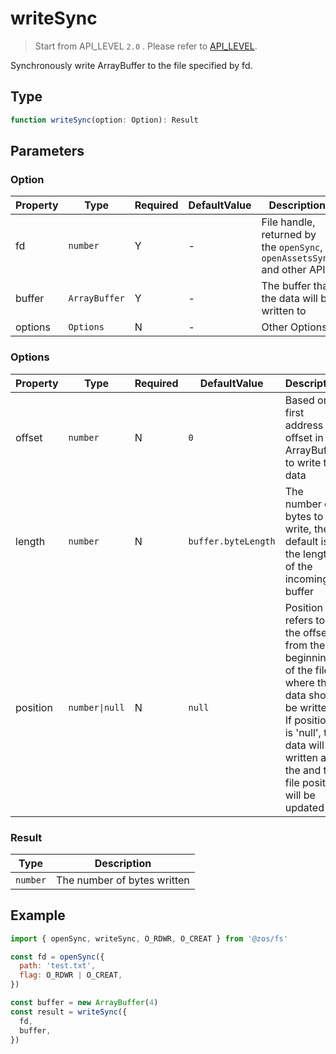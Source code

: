 # writeSync

> Start from API_LEVEL `2.0` . Please refer to [API_LEVEL](../../../../guides/framework/device/compatibility.md).

Synchronously write ArrayBuffer to the file specified by fd.

## Type

```ts
function writeSync(option: Option): Result
```

## Parameters

### Option

| Property | Type                     | Required | DefaultValue | Description                                                              | API_LEVEL |
| -------- | ------------------------ | -------- | ------------ | ------------------------------------------------------------------------ | --------- |
| fd       | <code>number</code>      | Y        | -            | File handle, returned by the `openSync`, `openAssetsSync` and other APIs | 2.0       |
| buffer   | <code>ArrayBuffer</code> | Y        | -            | The buffer that the data will be written to                              | 2.0       |
| options  | <code>Options</code>     | N        | -            | Other Options                                                            | 2.0       |

### Options

| Property | Type                          | Required | DefaultValue                   | Description                                                                                                                                                                                  | API_LEVEL |
| -------- | ----------------------------- | -------- | ------------------------------ | -------------------------------------------------------------------------------------------------------------------------------------------------------------------------------------------- | --------- |
| offset   | <code>number</code>           | N        | <code>0</code>                 | Based on first address offset in ArrayBuffer to write the data                                                                                                                               | 2.0       |
| length   | <code>number</code>           | N        | <code>buffer.byteLength</code> | The number of bytes to write, the default is the length of the incoming buffer                                                                                                               | 2.0       |
| position | <code>number&#124;null</code> | N        | <code>null</code>              | Position refers to the offset from the beginning of the file where this data should be written. If position is 'null', the data will be written at the and the file position will be updated | 2.0       |

### Result

| Type                | Description                 |
| ------------------- | --------------------------- |
| <code>number</code> | The number of bytes written |

## Example

```js
import { openSync, writeSync, O_RDWR, O_CREAT } from '@zos/fs'

const fd = openSync({
  path: 'test.txt',
  flag: O_RDWR | O_CREAT,
})

const buffer = new ArrayBuffer(4)
const result = writeSync({
  fd,
  buffer,
})
```
